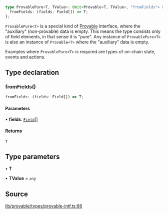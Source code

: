 ```ts
type ProvablePure<T, TValue>: Omit<Provable<T, TValue>, "fromFields"> & {
  fromFields: (fields: Field[]) => T;
};
```

`ProvablePure<T>` is a special kind of [Provable](Provable.mdx) interface, where the "auxiliary" (non-provable) data is empty.
This means the type consists only of field elements, in that sense it is "pure".
Any instance of `ProvablePure<T>` is also an instance of `Provable<T>` where the "auxiliary" data is empty.

Examples where `ProvablePure<T>` is required are types of on-chain state, events and actions.

## Type declaration

### fromFields()

```ts
fromFields: (fields: Field[]) => T;
```

#### Parameters

• **fields**: [`Field`](../classes/Field.mdx)[]

#### Returns

`T`

## Type parameters

• **T**

• **TValue** = `any`

## Source

[lib/provable/types/provable-intf.ts:86](https://github.com/o1-labs/o1js/blob/fd7bd4b02f4f7cc1057cd423261d70c22275763a/src/lib/provable/types/provable-intf.ts#L86)
